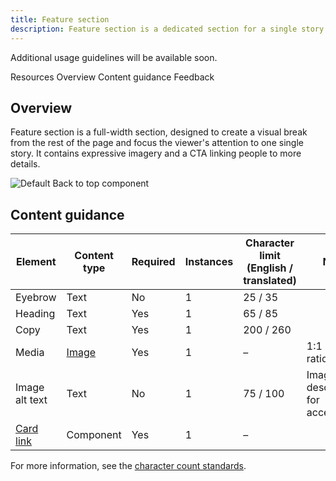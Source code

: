 ```yaml
---
title: Feature section
description: Feature section is a dedicated section for a single story.
---
```



<ComponentDescription name="Feature section" type="layout" />

<InlineNotification>

Additional usage guidelines will be available soon.

</InlineNotification>

<AnchorLinks>

<AnchorLink>Resources</AnchorLink>
<AnchorLink>Overview</AnchorLink>
<AnchorLink>Content guidance</AnchorLink>
<AnchorLink>Feedback</AnchorLink>

</AnchorLinks>

<ResourceLinks name="Feature section" type="layout" />

## Overview

Feature section is a full-width section, designed to create a visual break from the rest of the page and focus the viewer's attention to one single story. It contains expressive imagery and a CTA linking people to more details.

<Row>
<Column colMd={8} colLg={12}>

![Default Back to top component](../../images/component/feature-section/feature-section.png)

</Column>
</Row>

## Content guidance

| Element                                                                      | Content type                                                     | Required | Instances | Character limit <br/>(English / translated) | Notes                                |
| ---------------------------------------------------------------------------- | ---------------------------------------------------------------- | -------- | --------- | ------------------------------------------- | ------------------------------------ |
| Eyebrow                                                                      | Text                                                             | No       | 1         | 25 / 35                                     |                                      |
| Heading                                                                      | Text                                                             | Yes      | 1         | 65 / 85                                     |                                      |
| Copy                                                                         | Text                                                             | Yes      | 1         | 200 / 260                                   |                                      |
| Media                                                                        | [Image](https://www.ibm.com/standards/carbon/components/images/) | Yes      | 1         | –                                           | 1:1 aspect ratio.                    |
| Image alt text                                                               | Text                                                             | No       | 1         | 75 / 100                                    | Image description for accessibility. |
| [Card link](https://www.ibm.com/standards/carbon/components/cards#card-link) | Component                                                        | Yes      | 1         | –                                           |                                      |

For more information, see the [character count standards](https://www.ibm.com/standards/carbon/guidelines/content#character-count-standards).

<ComponentFooter name="Feature section" type="layout" />
